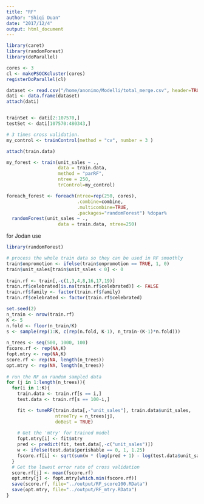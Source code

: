 ```yaml
---
title: "RF"
author: "Shiqi Duan"
date: "2017/12/4"
output: html_document
---
```


```r
library(caret)
library(randomForest)
library(doParallel)

cores <- 3
cl <- makePSOCKcluster(cores)
registerDoParallel(cl)

dataset <- read.csv("/home/anonimo/Modelli/total_merge.csv", header=TRUE)
dati <- data.frame(dataset)
attach(dati)


trainSet <- dati[2:107570,]
testSet <- dati[107570:480343,]

# 3 times cross validation.
my_control <- trainControl(method = "cv", number = 3 )

attach(train.data)

my_forest <- train(unit_sales ~ .,
                   data = train.data,
                   method = "parRF",
                   ntree = 250,
                   trControl=my_control)


```

```r
foreach_forest <- foreach(ntree=rep(250, cores), 
                          .combine=combine, 
                          .multicombine=TRUE, 
                          .packages="randomForest") %dopar%
  randomForest(unit_sales ~ ., 
                   data = train.data, ntree=250)
```

for Jodan use
```r
library(randomForest)

# process the whole train data so they can be used in RF smoothly
train$onpromotion <- ifelse(train$onpromotion == TRUE, 1, 0)
train$unit_sales[train$unit_sales < 0] <- 0
  
train.rf <- train[,-c(1,3,4,8,16,17,19)]
train.rf$celebrated[is.na(train.rf$celebrated)] <- FALSE
train.rf$family <- factor(train.rf$family)
train.rf$celebrated <- factor(train.rf$celebrated)

set.seed(2)
n_train <- nrow(train.rf)
K <- 5
n.fold <- floor(n_train/K)
s <- sample(rep(1:K, c(rep(n.fold, K-1), n_train-(K-1)*n.fold)))
  
n_trees <- seq(500, 1000, 100)
fscore.rf <- rep(NA,K)
fopt.mtry <- rep(NA,K)
score.rf <- rep(NA, length(n_trees))
opt.mtry <- rep(NA, length(n_trees))
  
# run the RF on random sampled data
for (j in 1:length(n_trees)){
  for(i in 1:K){
    train.data <- train.rf[s == i,]
    test.data <- train.rf[s == 100-i,]

    fit <- tuneRF(train.data[,-"unit_sales"], train.data$unit_sales,
                  ntreeTry = n_trees[j], 
                  doBest = TRUE)
 
    # Get the 'mtry' for trained model
    fopt.mtry[i] <- fit$mtry
    pred <- predict(fit, test.data[,-c("unit_sales")])
    w <- ifelse(test.data$perishable == 0, 1, 1.25)
    fscore.rf[i] <- sqrt(sum(w * (log(pred + 1) - log(test.data$unit_sales + 1))^2)/sum(w))
  }
  # Get the lowest error rate of cross validation
  score.rf[j] <- mean(fscore.rf)
  opt.mtry[j] <- fopt.mtry[which.min(fscore.rf)]
  save(score.rf, file="../output/RF_score100.RData")
  save(opt.mtry, file="../output/RF_mtry.RData")
}
```
